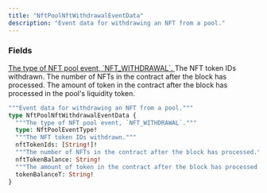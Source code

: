```yaml
---
title: "NftPoolNftWithdrawalEventData"
description: "Event data for withdrawing an NFT from a pool."
---
```


### Fields

<a href="/api-reference/types/nftpooleventtype">
  <ResponseField name="type" type="NftPoolEventType!" required>
    The type of NFT pool event, `NFT_WITHDRAWAL`.
  </ResponseField>
</a>

<ResponseField name="nftTokenIds" type="[String!]!" required>
  The NFT token IDs withdrawn.
</ResponseField>

<ResponseField name="nftTokenBalance" type="String!" required>
  The number of NFTs in the contract after the block has processed.
</ResponseField>

<ResponseField name="tokenBalanceT" type="String!" required>
  The amount of token in the contract after the block has processed in the pool's liquidity token.
</ResponseField>


```graphql NftPoolNftWithdrawalEventData
"""Event data for withdrawing an NFT from a pool."""
type NftPoolNftWithdrawalEventData {
  """The type of NFT pool event, `NFT_WITHDRAWAL`."""
  type: NftPoolEventType!
  """The NFT token IDs withdrawn."""
  nftTokenIds: [String!]!
  """The number of NFTs in the contract after the block has processed."""
  nftTokenBalance: String!
  """The amount of token in the contract after the block has processed in the pool's liquidity token."""
  tokenBalanceT: String!
}
```
